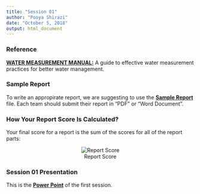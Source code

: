 ```yaml
---
title: "Session 01"
author: "Pooya Shirazi"
date: "October 5, 2018"
output: html_document
---
```


### Reference

[**WATER MEASUREMENT MANUAL:**](file/water_measurement_manual.pdf)
A guide to effective water measurement practices for better water management.

### Sample Report

To write an appropirate report, we are suggesting to use the [**Sample Report**](file/Sample_Expriment_Report.docx) file. Each team should submit their report in "PDF" or "Word Document".

### How Your Report Score Is Calculated?

Your final score for a report is the sum of the scores for all of the report parts:

<center>

![Report Score](file/reportEvaluation.png)

</center>

### Session 01 Presentation

This is the [**Power Point**](file/session_01.pdf) of the first session.
